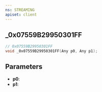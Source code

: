 ```yaml
---
ns: STREAMING
apiset: client
---
```

## _0x07559B29950301FF

```c
// 0x07559B29950301FF
void _0x07559B29950301FF(Any p0, Any p1);
```


## Parameters
* **p0**:
* **p1**: